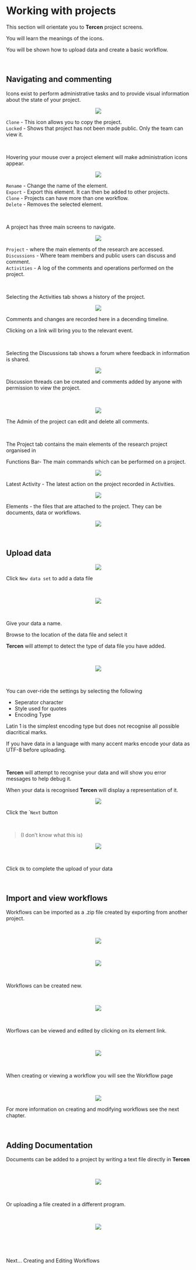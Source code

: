# Working with projects

This section will orientate you to __Tercen__ project screens. 

You will learn the meanings of the icons.

You will be shown how to upload data and create a basic workflow.

\

## Navigating and commenting {-}

Icons exist to perform administrative tasks and to provide visual information about the state of your project.

<center><img src="images/08_work_with_projects_project_icons_1.png"></center>

`Clone`   - This icon allows you to copy the project.\
`Locked`  - Shows that project has not been made public. Only the team can view it.\

\

Hovering your mouse over a project element will make administration icons appear.

<center><img src="images/08_work_with_projects_project_icons_2.png"></center>

`Rename`  - Change the name of the element.\
`Export`  - Export this element. It can then be added to other projects.\
`Clone`   - Projects can have more than one workflow.\   
`Delete`  - Removes the selected element.\

\

A project has three main screens to navigate.

<center><img src="images/08_work_with_projects_project_tabs.png"></center>

`Project`       - where the main elements of the research are accessed.\
`Discussions`   - Where team members and public users can discuss and comment.\
`Activities`    - A log of the comments and operations performed on the project.\

\

Selecting the Activities tab shows a history of the project.

<center><img src="images/08_work_with_projects_activities.png"></center>

Comments and changes are recorded here in a decending timeline.

Clicking on a link will bring you to the relevant event.

\

Selecting the Discussions tab shows a forum where feedback in information is shared.

<center><img src="images/08_work_with_projects_discussions_add.png"></center>

Discussion threads can be created and comments added by anyone with permission to view the project.

\

<center><img src="images/08_work_with_projects_discussions_thread.png"></center>

The Admin of the project can edit and delete all comments.

\

The Project tab contains the main elements of the research project organised in

Functions Bar- The main commands which can be performed on a project.

<center><img src="images/08_work_with_projects_project_project_tab_functions.png"></center>

Latest Activity - The latest action on the project recorded in Activities.

<center><img src="images/08_work_with_projects_project_project_tab_activity.png"></center>

Elements - the files that are attached to the project. They can be documents, data or workflows.

<center><img src="images/08_work_with_projects_project_project_tab_elements.png"></center>

\

## Upload data {-}

<center><img src="images/08_work_with_projects_new_data_set.png"></center>

Click `New data set` to add a data file

\

<center><img src="images/08_work_with_projects_new_data_set_choose.png"></center>

\

Give your data a name.

Browse to the location of the data file and select it

__Tercen__ will attempt to detect the type of data file you have added.

\

<center><img src="images/08_work_with_projects_new_data_set_type.png"></center>

\

You can over-ride the settings by selecting the following

* Seperator character
* Style used for quotes
* Encoding Type

Latin 1 is the simplest encoding type but does not recognise all possible diacritical marks. 

If you have data in a language with many accent marks encode your data as UTF-8 before uploading.

\

__Tercen__ will attempt to recognise your data and will show you error messages to help debug it.

When your data is recognised __Tercen__ will display a representation of it.

<center><img src="images/08_work_with_projects_new_data_set_representation.png"></center>

Click the ``Next` button

\

>(I don't know what this is)

<center><img src="images/08_work_with_projects_new_data_set_value.png"></center>

\

Click `Ok` to complete the upload of your data

\

## Import and view workflows {-}

Workflows can be imported as a .zip file created by exporting from another project.

\

<center><img src="images/08_work_with_projects_project_project_workflow_import.png"></center>

\

<center><img src="images/08_work_with_projects_project_project_workflow_import_detail.png"></center>

\

Workflows can be created new.

\

<center><img src="images/08_work_with_projects_project_project_workflow_new.png"></center>

\

Worflows can be viewed and edited by clicking on its element link.

\

<center><img src="images/08_work_with_projects_project_project_workflow_select.png"></center>

\

When creating or viewing a workflow you will see the Workflow page

\

<center><img src="images/08_work_with_projects_project_workflow_screen.png"></center>

For more information on creating and modifying workflows see the next chapter.

\

## Adding Documentation {-}

Documents can be added to a project by writing a text file directly in __Tercen__

\

<center><img src="images/08_work_with_projects_project_document_new.png"></center>

\

Or uploading a file created in a different program.

\

<center><img src="images/08_work_with_projects_project_document_upload.png"></center>

\

\

Next... Creating and Editing Workflows